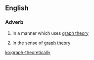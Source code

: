 ==English==

===Adverb===
{{en-adv}}
# {{context|mathematics}} In a manner which uses [[graph theory]]
# {{context|mathematics}} In the sense of [[graph theory]]

[[ko:graph-theoretically]]